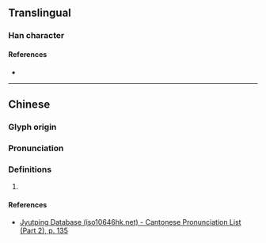 {{character info}}
==Translingual==

===Han character===
{{Han char|rn=78|rad=歹|as=07|sn=11|four=13232|canj=MNIJE|ids=⿰歹求}}

====References====
* {{Han ref|kx=0581.050|dkj=16472|dj=0973.150|hdz=21387.090|uh=6B8F|ud=27535|bh=D5DB|bd=54747}}

----

==Chinese==
{{zh-forms}}

===Glyph origin===
{{Han etym}}
{{Han compound|歹|求|ls=psc|c1=s|c2=p}}

===Pronunciation===
{{zh-pron
|m=qiú
|c=kau4
|mc=y
|oc=y
|cat=
}}

===Definitions===
{{zh-hanzi}}

# {{rfdef|zh}}

====References====
* [http://www.iso10646hk.net/jp/document/download.jsp Jyutping Database (iso10646hk.net) - Cantonese Pronunciation List (Part 2), p. 135]